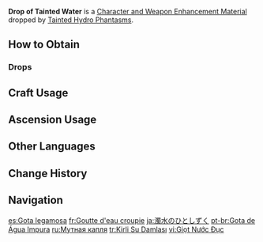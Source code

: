 {{Item Infobox
|id           = 112086
|image        = Item Drop of Tainted Water.png
|type         = Character and Weapon Enhancement Materials
|quality      = 2
|group        = Tainted Hydro Phantasm Materials
|group2       = Elite Enemy Drops
|description  = A small drop of water obtained from a defeated Tainted Hydro Phantasm.<br>The life force in it has yet to ebb away.
|invCategory  = Character Development Items
|source1      = Dropped by [[Tainted Hydro Phantasm]]s
|source2      = Stardust Exchange
}}
'''Drop of Tainted Water''' is a [[Character and Weapon Enhancement Material]] dropped by [[Tainted Hydro Phantasm]]s.

==How to Obtain==
===Drops===
{{Dropped By}}

==Craft Usage==
{{Craft Usage}}

==Ascension Usage==
{{Ascension Usage}}
<!--
==Video Guides==
{{EVT
|video1   = 
|caption1 = 
}}
-->
==Other Languages==
{{Other Languages
|en      = Drop of Tainted Water
|zhs     = 浊水的一滴
|zhs_rm  = Zhuóshuǐ de Yīdī
|zht     = 濁水的一滴
|zht_rm  = Zhuóshuǐ de Yīdī
|zh_tl   = A Drop of Murky Water
|ja      = 濁水のひとしずく
|ja_rm   = Dakusui no Hitoshizuku
|ja_tl   = 
|ko      = 탁한 물 한 방울
|ko_rm   = 
|ko_tl   = 
|es      = Gota legamosa
|es_tl   = Slimy Drop
|fr      = Goutte d'eau croupie
|fr_tl   = Drop of Stagnant Water
|ru      = Мутная капля
|ru_tl   = Muddy Drop
|th      = Drop of Tainted Water
|vi      = Giọt Nước Đục
|vi_tl   = 
|de      = Tropfen verunreinigten Wassers
|de_tl   = Drop of Tainted Waters
|id      = Drop of Tainted Water
|pt      = Gota de Água Impura
|pt_tl   = 
|tr      = Kirli Su Damlası
|tr_tl   = Tainted Water Droplet
|it      = Goccia d'acqua contaminata
|it_tl   = Contaminated Drop of Water
}}

==Change History==
{{Change History|4.0}}

==Navigation==
{{Development Item Navbox|Character and Weapon Enhancement Materials}}

[[es:Gota legamosa]]
[[fr:Goutte d'eau croupie]]
[[ja:濁水のひとしずく]]
[[pt-br:Gota de Água Impura]]
[[ru:Мутная капля]]
[[tr:Kirli Su Damlası]]
[[vi:Giọt Nước Đục]]